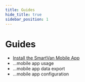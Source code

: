 ```yaml
---
title: Guides
hide_title: true
sidebar_position: 1
---
```


<!--
 FROM   @site/src/components/templates/PageSoftware
 VER    1.0.3
-->



<SoftwareTitle
  name={software_name}
  status={software_status} />

# Guides

* [Install the SmartVan Mobile App](guides/get-and-install-the-smartvan-mobile-app)
* ...mobile app usage
* ...mobile app data export
* ...mobile app configuration
